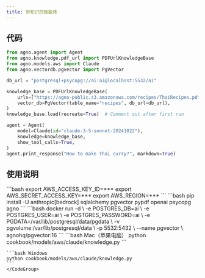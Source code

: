 ```yaml
---
title: 带知识的智能体
---
```

## 代码

```python cookbook/models/aws/claude/knowledge.py
from agno.agent import Agent
from agno.knowledge.pdf_url import PDFUrlKnowledgeBase
from agno.models.aws import Claude
from agno.vectordb.pgvector import PgVector

db_url = "postgresql+psycopg://ai:ai@localhost:5532/ai"

knowledge_base = PDFUrlKnowledgeBase(
    urls=["https://agno-public.s3.amazonaws.com/recipes/ThaiRecipes.pdf"],
    vector_db=PgVector(table_name="recipes", db_url=db_url),
)
knowledge_base.load(recreate=True)  # Comment out after first run

agent = Agent(
    model=Claude(id="claude-3-5-sonnet-20241022"),
    knowledge=knowledge_base,
    show_tool_calls=True,
)
agent.print_response("How to make Thai curry?", markdown=True)
```

## 使用说明

<Steps>
  <Snippet file="create-venv-step.mdx" />

  <Step title="设置您的 AWS 凭证">
    ```bash
    export AWS_ACCESS_KEY_ID=***
    export AWS_SECRET_ACCESS_KEY=***
    export AWS_REGION=***
    ```
  </Step>

  <Step title="安装库">
    ```bash
    pip install -U anthropic[bedrock] sqlalchemy pgvector pypdf openai psycopg agno
    ```
  </Step>

  <Step title="运行 PgVector">
    ```bash
    docker run -d \
      -e POSTGRES_DB=ai \
      -e POSTGRES_USER=ai \
      -e POSTGRES_PASSWORD=ai \
      -e PGDATA=/var/lib/postgresql/data/pgdata \
      -v pgvolume:/var/lib/postgresql/data \
      -p 5532:5432 \
      --name pgvector \
      agnohq/pgvector:16
    ```
  </Step>

  <Step title="运行智能体">
    <CodeGroup>
    ```bash Mac（苹果电脑）
    python cookbook/models/aws/claude/knowledge.py
    ```

    ```bash Windows
    python cookbook/models/aws/claude/knowledge.py
    ```
    </CodeGroup>
  </Step>
</Steps>